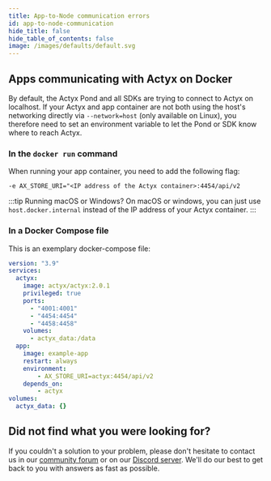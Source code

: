 ```yaml
---
title: App-to-Node communication errors
id: app-to-node-communication
hide_title: false
hide_table_of_contents: false
image: /images/defaults/default.svg
---
```


## Apps communicating with Actyx on Docker

By default, the Actyx Pond and all SDKs are trying to connect to Actyx on localhost. If your Actyx and app container are not both using the host's networking directly via `--network=host` (only available on Linux), you therefore need to set an environment variable to let the Pond or SDK know where to reach Actyx.

### In the `docker run` command

When running your app container, you need to add the following flag:

`-e AX_STORE_URI="<IP address of the Actyx container>:4454/api/v2`

:::tip Running macOS or Windows?
On macOS or windows, you can just use `host.docker.internal` instead of the IP address of your Actyx container.
:::

### In a Docker Compose file

This is an exemplary docker-compose file:

```yaml
version: "3.9"
services:
  actyx:
    image: actyx/actyx:2.0.1
    privileged: true
    ports:
      - "4001:4001"
      - "4454:4454"
      - "4458:4458"
    volumes:
      - actyx_data:/data
  app:
    image: example-app
    restart: always
    environment: 
        - AX_STORE_URI=actyx:4454/api/v2
    depends_on: 
        - actyx
volumes:
  actyx_data: {}
```

## Did not find what you were looking for?

If you couldn't a solution to your problem, please don't hesitate to contact us in our [community forum](https://community.actyx.com) or on our [Discord server](https://discord.gg/262yJhc). We'll do our best to get back to you with answers as fast as possible.
